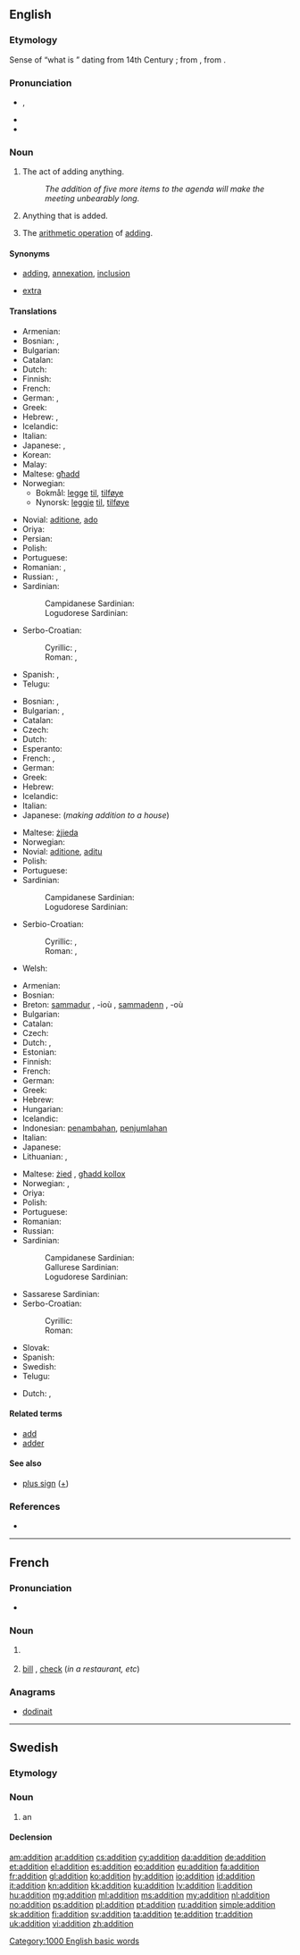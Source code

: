 ==English==
{{wikipedia}}

===Etymology===
Sense of “what is {{l|en|added}}” dating from 14th Century {{C.E.}}; from {{etyl|fro|en}} {{term|adition||increasement|lang=fro}}, from {{etyl|la|en}} {{term|additionem||lang=la}}.

===Pronunciation===
* {{IPA|/əˈdɪʃn̩/|/əˈdɪʃən/}}, {{X-SAMPA|1=/@"dISn=/|2=/@"dIS@n/}}
* {{audio|en-us-addition.ogg|Audio (US)}}
* {{rhymes|ɪʃən}}

===Noun===
{{en-noun|s|-}}

# {{uncountable}} The act of adding anything.
#: ''The addition of five more items to the agenda will make the meeting unbearably long.''
# Anything that is added.
# {{uncountable}} The [[arithmetic operation]] of [[add]]ing.

====Synonyms====
* {{sense|act of adding}} [[add]]ing, [[annexation]], [[inclusion]]
* {{sense|thing added}} [[extra]]

====Translations====
{{trans-top|act of adding}}
* Armenian: {{t|hy|հավելում|tr=havelum}}
* Bosnian: {{t-|bs|dodavanje|n}}, {{t-|bs|pridodavanje|n}}
* Bulgarian: {{t|bg|прибавяне}}
* Catalan: {{t|ca|addició|f}}
* Dutch: {{t+|nl|toevoeging|f}}
* Finnish: {{t+|fi|lisäys}}
* French: {{t+|fr|addition|f}}
* German: {{t|de|Zufügung|f}}, {{t|de|Hinzufügung|f}}
* Greek: {{t+|el|πρόσθεση|f|tr=prósthesi}}
* Hebrew: {{t|he|הוספה|tr=hosafa|f}}, {{t|he|צירוף|tr=tseruf|m}}
* Icelandic: {{t-|is|viðbót|f}}
* Italian: {{t|it|addizione|f}}
* Japanese: {{t|ja|付加|tr=ふか, fuka}}, {{t|ja|追加|tr=ついか, tsuika}}
* Korean: {{t+|ko|가감|tr=gagam|sc=Hang}}
* Malay: {{t|ms|penambahan}}
* Maltese: [[għadd]] {{m}}
* Norwegian:
** Bokmål: [[legge]] [[til]], [[tilføye]]
** Nynorsk: [[leggje]] [[til]], [[tilføye]]
{{trans-mid}}
* Novial: [[aditione]], [[ado]]
* Oriya: {{t|or|ଯୋଗ|sc=Orya}}
* Persian: {{t+|fa|جمع|xs=Persian}}
* Polish: {{t+|pl|dodawanie|n}}
* Portuguese: {{t+|pt|adição|f}}
* Romanian: {{t|ro|adaos|f}}, {{t|ro|adăugire|f}}
* Russian: {{t+|ru|сложение|n|tr=složénije}}, {{t+|ru|прибавление|n|tr=pribavlénije}}
* Sardinian:
*: Campidanese Sardinian: {{tø|sro|additzione }}
*: Logudorese Sardinian: {{tø|src|additzione }}
* Serbo-Croatian:
*: Cyrillic: {{t|sh|додавање|n}}, {{t|sh|придодавање|n}}
*: Roman: {{t|sh|dodavanje|n}}, {{t|sh|pridodavanje|n}}
* Spanish: {{t|es|adición|f}}, {{t|es|añadidura|f}}
* Telugu: {{t|te|చేర్పు}}
{{trans-bottom}}

{{trans-top|thing added}}
* Bosnian: {{t-|bs|dodatak|m}}, {{t-|bs|pridodatak|m}}
* Bulgarian: {{t|bg|добавка}},  {{t|bg|прибавка}}
* Catalan: {{t|ca|addició|f}}
* Czech: {{t|cs|přídavek}}
* Dutch: {{t|nl|toevoeging|f}}
* Esperanto: {{t|eo|aldono}}
* French: {{t+|fr|addition|f}},  {{t+|fr|ajout|m}}
* German: {{t+|de|Zusatz|m}}
* Greek: {{t+|el|πρόσθεση|f|tr=prósthesi}}
* Hebrew: {{t|he|תוספת|tr=tosefet|f}}
* Icelandic: {{t-|is|viðbót|f}}
* Italian: {{t|it|aggiunta}}
* Japanese: (''making addition to a house'') {{t|ja|建て増し|tr=たてまし, tatemashi}}
{{trans-mid}}
* Maltese: [[żjieda]] {{f}}
* Norwegian: {{t+|no|tillegg|n}}
* Novial: [[aditione]], [[aditu]]
* Polish: {{t+|pl|dodatek|m}}
* Portuguese: {{t+|pt|acréscimo|m}}
* Sardinian:
*: Campidanese Sardinian: {{tø|sro|additzione }}
*: Logudorese Sardinian: {{tø|src|additzione }}
* Serbio-Croatian:
*: Cyrillic: {{t|sh|додатак|m}}, {{t|sh|придодатак|m}}
*: Roman: {{t|sh|dodatak|m}}, {{t|sh|pridodatak|m}}
* Welsh: {{t|cy|ychwanegiad|m|xs=Welsh}}
{{trans-bottom}}

{{trans-top|arithmetic: process of adding}}
* Armenian: {{t|hy|գումարում|tr=gumarum}}
* Bosnian: {{t-|bs|sabiranje|n}}
* Breton: [[sammadur]] {{m}}, -ioù {{p}}, [[sammadenn]] {{f}}, -où {{p}}
* Bulgarian: {{t+|bg|събиране|n}}
* Catalan: {{t|ca|addició|f}}
* Czech: {{t-|cs|sčítání|n}}
* Dutch: {{t+|nl|optellen|n}}, {{t-|nl|sommeren|n}}
* Estonian: {{t|et|liitmine}}
* Finnish: {{t+|fi|yhteenlasku}}
* French: {{t+|fr|addition|f}}
* German: {{t+|de|Addition|f}}
* Greek: {{t+|el|πρόσθεση|f|tr=prósthesi}}
* Hebrew: {{t|he|חיבור|tr=hibur|m}}
* Hungarian: {{t|hu|összeadás}}
* Icelandic: {{t-|is|samlagning|f}}
* Indonesian: [[tambah|penambahan]], [[jumlah|penjumlahan]]
* Italian: {{t+|it|addizione|f}}
* Japanese: {{t|ja|足し算|tr=たしざん, tashizan}}
* Lithuanian: {{t|lt|sudėtis}}, {{t|lt|priedas}}
{{trans-mid}}
* Maltese: [[żied]] {{m}}, [[għadd kollox]] {{m}}
* Norwegian: {{t+|no|addisjon|m}}, {{t+|no|pluss|n}}
* Oriya: {{t|or|ମିଶାଣ|sc=Orya}}
* Polish: {{t+|pl|dodawanie|n}}
* Portuguese: {{t+|pt|adição|f}}
* Romanian: {{t|ro|adunare}}
* Russian: {{t|ru|сложение|tr=složénije|n}}
* Sardinian:
*: Campidanese Sardinian: {{tø|sro|additzione }}
*: Gallurese Sardinian: {{tø|sdn|addizione   }}
*: Logudorese Sardinian: {{tø|src|additzione }}
* Sassarese Sardinian: {{tø|sdc|addizioni  }}
* Serbo-Croatian:
*: Cyrillic: {{t|sh|сабирање|n}}
*: Roman: {{t|sh|sabiranje|n}}
* Slovak: {{t|sk|sčítanie|n}}
* Spanish: {{t-|es|suma|f}}
* Swedish: {{t+|sv|addition|c}}
* Telugu: {{t|te|కూడిక}}
{{trans-bottom}}

{{trans-top|arithmetic: thing added}}
* Dutch: {{t|nl|optelling|f}}, {{t|nl|sommering|f}}
{{trans-mid}}
{{trans-bottom}}

====Related terms====
* [[add]]
* [[adder]]<!--in computing-->

====See also====
* [[plus sign]] ([[+]])

===References===
* {{R:Online Etymology Dictionary}}

[[Category:1000 English basic words]]

----

==French==

===Pronunciation===
* {{audio|Fr-addition.ogg|audio}}

===Noun===
{{fr-noun|f}}

# {{l|en|addition}} {{gloss|act of adding; thing added; in arithmetic}}
# [[bill]] {{qualifier|UK}}, [[check]] {{qualifier|US}} (''in a restaurant, etc'')

===Anagrams===
* [[dodinait#French|dodinait]]

----

==Swedish==

===Etymology===
{{suffix|addera|tion|lang=sv}}

===Noun===
{{sv-noun|g=c}}

# {{mathematics|lang=sv}} an {{l|en|addition}}

====Declension====
{{sv-noun-reg-er}}

[[am:addition]]
[[ar:addition]]
[[cs:addition]]
[[cy:addition]]
[[da:addition]]
[[de:addition]]
[[et:addition]]
[[el:addition]]
[[es:addition]]
[[eo:addition]]
[[eu:addition]]
[[fa:addition]]
[[fr:addition]]
[[gl:addition]]
[[ko:addition]]
[[hy:addition]]
[[io:addition]]
[[id:addition]]
[[it:addition]]
[[kn:addition]]
[[kk:addition]]
[[ku:addition]]
[[lv:addition]]
[[li:addition]]
[[hu:addition]]
[[mg:addition]]
[[ml:addition]]
[[ms:addition]]
[[my:addition]]
[[nl:addition]]
[[no:addition]]
[[ps:addition]]
[[pl:addition]]
[[pt:addition]]
[[ru:addition]]
[[simple:addition]]
[[sk:addition]]
[[fi:addition]]
[[sv:addition]]
[[ta:addition]]
[[te:addition]]
[[tr:addition]]
[[uk:addition]]
[[vi:addition]]
[[zh:addition]]